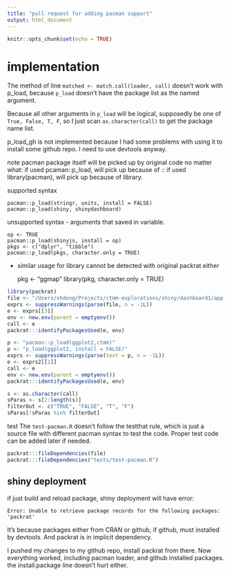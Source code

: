 ```yaml
---
title: "pull request for adding pacman support"
output: html_document
---
```


```r
knitr::opts_chunk$set(echo = TRUE)
```
# implementation

The method of line `matched <- match.call(loader, call)` doesn't work with p_load, because `p_load` doesn't have the package list as the named argument.

Because all other arguments in `p_load` will be logical, supposedly be one of `True, False, T, F`, so I just scan `as.character(call)` to get the package name list.

p_load_gh is not implemented because I had some problems with using it to install some github repo. I need to use devtools anyway.

note pacman package itself will be picked up by original code no matter what:
if used pcaman::p_load, will pick up because of ::
if used library(pacman), will pick up because of library.

supported syntax

    pacman::p_load(stringr, units, install = FALSE)
    pacman::p_load(shiny, shinydashboard)

unsupported syntax
- arguments that saved in variable. 

    op <- TRUE
    pacman::p_load(shinyjs, install = op)
    pkgs <- c("dplyr", "tibble")
    pacman::p_load(pkgs, character.only = TRUE)

- similar usage for library cannot be detected with original packrat either

    pkg <- "ggmap"
    library(pkg, character.only = TRUE)

```r
library(packrat)
file <- "/Users/xhdong/Projects/ctmm-explorations/shiny/dashboard1/app.R"
exprs <- suppressWarnings(parse(file, n = -1L))
e <- exprs[[3]]
env <- new.env(parent = emptyenv())
call <- e
packrat:::identifyPackagesUsed(e, env)

p <- "pacman::p_load(ggplot2,ctmm)"
p <- "p_load(ggplot2, install = FALSE)"
exprs <- suppressWarnings(parse(text = p, n = -1L))
e <- exprs2[[1]]
call <- e
env <- new.env(parent = emptyenv())
packrat:::identifyPackagesUsed(e, env)

s <- as.character(call)
sParas <- s[2:length(s)]
filterOut <- c("TRUE", "FALSE", "T", "F")
sParas[!sParas %in% filterOut]
```

test
The `test-pacman.R` doesn't follow the testthat rule, which is just a source file with different pacman syntax to test the code. Proper test code can be added later if needed.
```r
packrat:::fileDependencies(file)
packrat:::fileDependencies("tests/test-pacman.R")
```

## shiny deployment
if just build and reload package, shiny deployment will have error:

    Error: Unable to retrieve package records for the following packages:
    'packrat'

It's because packages either from CRAN or github, if github, must installed by devtools. And packrat is in implicit dependency.

I pushed my changes to my github repo, install packrat from there. Now everything worked, including pacman loader, and github installed packages. the install.package line doesn't hurt either.
